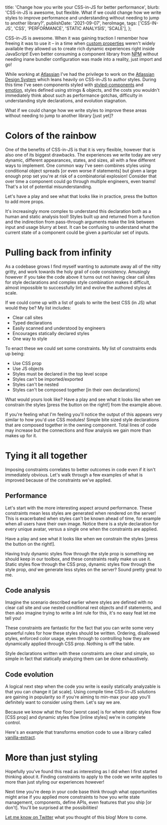 
  title: 'Change how you write your CSS-in-JS for better performance',
  blurb:
    'CSS-in-JS is awesome, but flexible. What if we could change how we write styles to improve performance and understanding without needing to jump to another library?',
  publishDate: '2021-09-07',
  heroImage,
  tags: ['CSS-IN-JS', 'CSS', 'PERFORMANCE', 'STATIC ANALYSIS', 'SCALE'],
};

CSS-in-JS is awesome.
When it was gaining traction I remember how freeing it was to use it –
in a time when [custom properties](https://developer.mozilla.org/en-US/docs/Web/CSS/--*) weren't widely available they allowed us to create rich dynamic experiences right inside JavaScript!
Even better consuming a component library from [NPM](https://npmjs.com) without needing inane bundler configuration was made into a reality,
just import and go!

While working at [Atlassian](https://atlassian.com) I've had the privilege to work on the [Atlassian Design System](https://atlassian.design/) which leans heavily on CSS-in-JS to author styles.
During this time I've seen components styled with [styled-components](https://styled-components.com/) and [emotion](https://emotion.sh/docs/introduction),
styles defined using strings & objects,
and the costs you wouldn't immediately think about such as performance gotchas,
difficulty in understanding style declarations,
and evolution stagnation.

What if we could change how we write styles to improve these areas without needing to jump to another library [just yet]?

# Colors of the rainbow

One of the benefits of CSS-in-JS is that it is very flexible,
however that is also one of its biggest drawbacks.
The experiences we write today are very dynamic,
different appearances,
states,
and sizes,
all with a few different ways to implement.
One common way I've seen combines styles using conditional object spreads [or even worse if statements] but given a large enough prop set you're at risk of a combinatorial explosion!
Consider that over time a component could go through multiple engineers,
even teams! That's a lot of potential misunderstanding.

Let's have a play and see what that looks like in practice,
press the button to add more props.

<ExampleContainer>
  <DynamicStyles />
</ExampleContainer>

It's increasingly more complex to understand this declaration both as a human and static analysis tool!
Styles built up and returned from a function and the indirection from pass-through arguments make the link between input and usage blurry at best.
It can be confusing to understand what the current state of a component could be given a particular set of inputs.

# Pulling back from infinity

As a codebase grows I find myself wanting to automate away all of the nitty gritty,
and work towards the holy grail of code consistency.
Amusingly however if you take the code above it turns out not having clear call sites for style declarations and complex style combination makes it difficult,
almost impossible to successfully lint and evolve the authored styles at scale.

If we could come up with a list of goals to write the best CSS (in JS) what would they be?
My list includes:

- Clear call sites
- Typed declarations
- Easily scanned and understood by engineers
- Encourages statically declared styles
- One way to style

To enact these we could set some constraints.
My list of constraints ends up being:

- Use CSS prop
- Use JS objects
- Styles must be declared in the top level scope
- Styles can't be imported/exported
- Styles can't be nested
- Styles can't be composed together [in their own declarations]

What would yours look like?
Have a play and see what it looks like when we constrain the styles [press the button on the right!] from the example above.

<ExampleContainer>
  <ConstrainStyles />
</ExampleContainer>

If you're feeling what I'm feeling you'll notice the output of this appears very similar to how you'd use CSS modules!
Simple bite sized style declarations that are composed together in the owning component.
Total lines of code may increase but the connections and flow analysis we gain more than makes up for it.

# Tying it all together

Imposing constraints correlates to better outcomes in code even if it isn't immediately obvious.
Let's walk through a few examples of what is improved because of the constraints we've applied.

## Performance

Let's start with the more interesting aspect around performance.
These constraints mean less styles are generated when rendered on the server!
This is exacerbated when styles can't be known ahead of time,
for example when all users have their own image.
Notice there is a style declaration for every unique avatar,
versus a single one when the constraints are applied.

Have a play and see what it looks like when we constrain the styles [press the button on the right!].

<ExampleContainer>
  <AvatarExample />
</ExampleContainer>

Having truly dynamic styles flow through the style prop is something we should keep in our toolbox,
and these constraints really make us use it.
Static styles flow through the CSS prop,
dynamic styles flow through the style prop,
_and_ we generate less styles on the server?
Sound pretty great to me.

## Code analysis

Imagine the scenario described earlier where styles are defined with no clear call site and use nested conditional rest objects and if statements,
and then also imagine trying to write a lint rule for this,
it's no easy feat let me tell you!

These constraints are fantastic for the fact that you can write some very powerful rules for how these styles should be written.
Ordering,
disallowed styles,
enforced color usage,
even through to controlling how they are dynamically applied through CSS prop.
Nothing is off the table.

<ExampleContainer>
  <CodeAnalysis />
</ExampleContainer>

Style declarations written with these constraints are clear and simple,
so simple in fact that statically analyzing them can be done exhaustively.

## Code evolution

A logical next step when the code you write is easily statically analyzable is that you can change it [at scale].
Using compile time CSS-in-JS solutions are gaining in popularity so if you're aiming to min-max your app you'll definitely want to consider using them.
Let's say we are.

Because we know what the floor [worst case] is for where static styles flow [CSS prop] and dynamic styles flow [inline styles] we're in complete control.

Here's an example that transforms emotion code to use a library called [vanilla-extract](https://vanilla-extract.style/).

<ExampleContainer>
  <CodemodStyles />
</ExampleContainer>

# More than just styling

Hopefully you've found this read as interesting as I did when I first started thinking about it.
Finding constraints to apply to the code we write applies to more than just styling our experiences however!

Next time you're deep in your code base think through what opportunities might arise if you applied more constraints to how you write state management,
components,
define APIs,
even features that you ship [or don't].
You'll be surprised at the possibilities!

[Let me know on Twitter](https://twitter.com/itsdouges) what you thought of this blog!
More to come.
